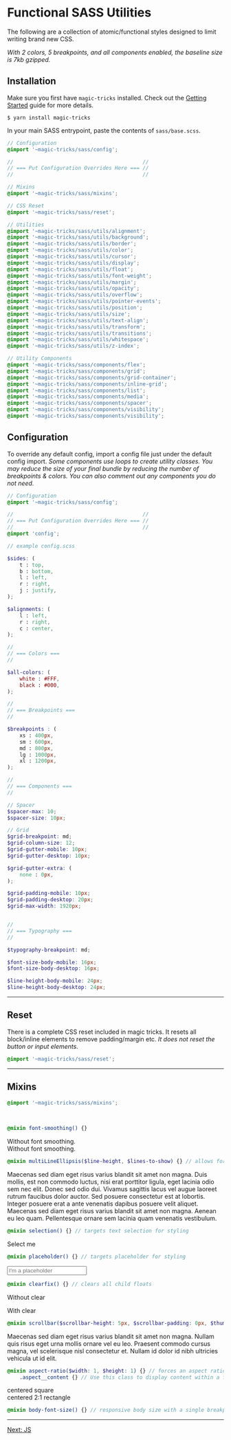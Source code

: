 # Functional SASS Utilities

The following are a collection of atomic/functional styles designed to limit writing brand new CSS.

_With 2 colors, 5 breakpoints, and all components enabled, the baseline size is 7kb gzipped._

## Installation

Make sure you first have `magic-tricks` installed. Check out the [Getting Started](/docs/getting-started) guide for more details.

```terminal
$ yarn install magic-tricks
```

In your main SASS entrypoint, paste the contents of `sass/base.scss`.

```scss
// Configuration
@import '~magic-tricks/sass/config';

//                                          //
// === Put Configuration Overrides Here === //
//                                          //

// Mixins
@import '~magic-tricks/sass/mixins';

// CSS Reset
@import '~magic-tricks/sass/reset';

// Utilities
@import '~magic-tricks/sass/utils/alignment';
@import '~magic-tricks/sass/utils/background';
@import '~magic-tricks/sass/utils/border';
@import '~magic-tricks/sass/utils/color';
@import '~magic-tricks/sass/utils/cursor';
@import '~magic-tricks/sass/utils/display';
@import '~magic-tricks/sass/utils/float';
@import '~magic-tricks/sass/utils/font-weight';
@import '~magic-tricks/sass/utils/margin';
@import '~magic-tricks/sass/utils/opacity';
@import '~magic-tricks/sass/utils/overflow';
@import '~magic-tricks/sass/utils/pointer-events';
@import '~magic-tricks/sass/utils/position';
@import '~magic-tricks/sass/utils/size';
@import '~magic-tricks/sass/utils/text-align';
@import '~magic-tricks/sass/utils/transform';
@import '~magic-tricks/sass/utils/transitions';
@import '~magic-tricks/sass/utils/whitespace';
@import '~magic-tricks/sass/utils/z-index';

// Utility Components
@import '~magic-tricks/sass/components/flex';
@import '~magic-tricks/sass/components/grid';
@import '~magic-tricks/sass/components/grid-container';
@import '~magic-tricks/sass/components/inline-grid';
@import '~magic-tricks/sass/components/list';
@import '~magic-tricks/sass/components/media';
@import '~magic-tricks/sass/components/spacer';
@import '~magic-tricks/sass/components/visibility';
@import '~magic-tricks/sass/components/visibility';
```

## Configuration

To override any default config, import a config file just under the default config import. _Some components use loops to create utility classes. You may reduce the size of your final bundle by reducing the number of breakpoints & colors. You can also comment out any components you do not need._

```scss
// Configuration
@import '~magic-tricks/sass/config';

//                                          //
// === Put Configuration Overrides Here === //
//                                          //
@import 'config';
```

```scss
// example config.scss

$sides: (
	t : top,
	b : bottom,
	l : left,
	r : right,
	j : justify,
);

$alignments: (
	l : left,
	r : right,
	c : center,
);

//
// === Colors ===
//

$all-colors: (
	white : #FFF,
	black : #000,
);

//
// === Breakpoints ===
//

$breakpoints : (
	xs : 400px,
	sm : 600px,
	md : 800px,
	lg : 1000px,
	xl : 1200px,
);

//
// === Components ===
//

// Spacer
$spacer-max: 10;
$spacer-size: 10px;

// Grid
$grid-breakpoint: md;
$grid-column-size: 12;
$grid-gutter-mobile: 10px;
$grid-gutter-desktop: 10px;

$grid-gutter-extra: (
	none : 0px,
);

$grid-padding-mobile: 10px;
$grid-padding-desktop: 20px;
$grid-max-width: 1920px;


//
// === Typography ===
//

$typography-breakpoint: md;

$font-size-body-mobile: 16px;
$font-size-body-desktop: 16px;

$line-height-body-mobile: 24px;
$line-height-body-desktop: 24px;
```

----

## Reset

There is a complete CSS reset included in magic tricks. It resets all block/inline elements to remove padding/margin etc. _It does not reset the button or input elements._

```scss
@import '~magic-tricks/sass/reset';
```

----

## Mixins

```scss
@import '~magic-tricks/sass/mixins';
```

<br/>

```scss
@mixin font-smoothing() {}
```

<div className="row">
	<div className="col c6">
		<div className="example example--font-smoothing-off">
			Without font smoothing.
		</div>
	</div>
	<div className="col c6">
		<div className="example">
			Without font smoothing.
		</div>
	</div>
</div>


```scss
@mixin multiLineEllipsis($line-height, $lines-to-show) {} // allows for a multi-line ellipsis
```

<div className="example">
	<div className="example--mle">
		Maecenas sed diam eget risus varius blandit sit amet non magna. Duis mollis, est non commodo luctus, nisi erat porttitor ligula, eget lacinia odio sem nec elit. Donec sed odio dui. Vivamus sagittis lacus vel augue laoreet rutrum faucibus dolor auctor. Sed posuere consectetur est at lobortis. Integer posuere erat a ante venenatis dapibus posuere velit aliquet. Maecenas sed diam eget risus varius blandit sit amet non magna. Aenean eu leo quam. Pellentesque ornare sem lacinia quam venenatis vestibulum.
	</div>
</div>

```scss
@mixin selection() {} // targets text selection for styling
```

<div className="example">
	<div className="example--select">
		Select me
	</div>
</div>

```scss
@mixin placeholder() {} // targets placeholder for styling
```

<div className="example">
	<input
		placeholder="I'm a placeholder"
		className="example--placeholder"
	/>
</div>

```scss
@mixin clearfix() {} // clears all child floats
```

<div className="row">
	<div className="col c6">
		<div className="example">
			<p className="fl">Without clear</p>
		</div>
	</div>
	<div className="col c6">
		<div className="example example--clear">
			<p className="fl">With clear</p>
		</div>
	</div>
</div>

```scss
@mixin scrollbar($scrollbar-height: 5px, $scrollbar-padding: 0px, $thumb-color: black, $track-color: gray) {} // styles overflow scrollbars
```

<div className="example example--scroll">
	<div className="p2">
		Maecenas sed diam eget risus varius blandit sit amet non magna. Nullam quis risus eget urna mollis ornare vel eu leo. Praesent commodo cursus magna, vel scelerisque nisl consectetur et. Nullam id dolor id nibh ultricies vehicula ut id elit.
	</div>
</div>

```scss
@mixin aspect-ratio($width: 1, $height: 1) {} // forces an aspect ratio for a div
	.aspect__content {} // Use this class to display content within a forced aspect div
```

<div className="row">
	<div className="col c6">
		<div className="example example--ratio">
			<div className="aspect__content fx fx--col fx--around tc">
				centered square
			</div>
		</div>
	</div>
	<div className="col c6">
		<div className="example example--ratio-2">
			<div className="aspect__content fx fx--col fx--around tc">
				centered 2:1 rectangle
			</div>
		</div>
	</div>
</div>

```scss
@mixin body-font-size() {} // responsive body size with a single breakpoint
```

----

<a
	href="/docs/js"
	className="button--primary fw">
	Next: JS
</a>